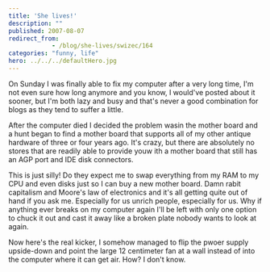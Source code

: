 ```yaml
---
title: 'She lives!'
description: ""
published: 2007-08-07
redirect_from: 
            - /blog/she-lives/swizec/164
categories: "funny, life"
hero: ../../../defaultHero.jpg
---
```

On Sunday I was finally able to fix my computer after a very long time, I'm not even sure how long anymore and you know, I would've posted about it sooner, but I'm both lazy and busy and that's never a good combination for blogs as they tend to suffer a little.

After the computer died I decided the problem wasin the mother board and a hunt began to find a mother board that supports all of my other antique hardware of three or four years ago. It's crazy, but there are absolutely no stores that are readily able to provide youw ith a mother board that still has an AGP port and IDE disk connectors.

This is just silly! Do they expect me to swap everything from my RAM to my CPU and even disks just so I can buy a new mother board. Damn rabit capitalism and Moore's law of electronics and it's all getting quite out of hand if you ask me. Especially for us unrich people, especially for us. Why if anything ever breaks on my computer again I'll be left with only one option to chuck it out and cast it away like a broken plate nobody wants to look at again.

Now here's the real kicker, I somehow managed to flip the pwoer supply upside-down and point the large 12 centimeter fan at a wall instead of into the computer where it can get air. How? I don't know.